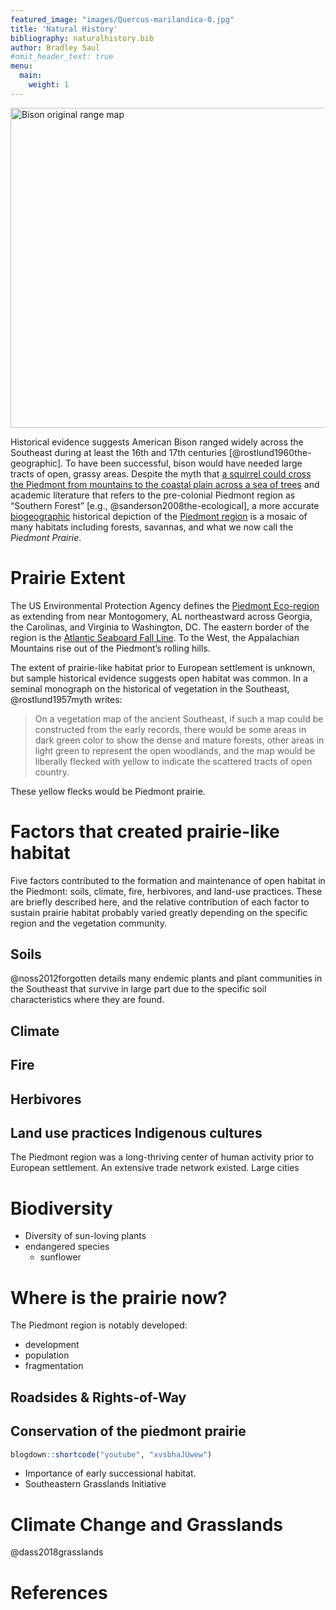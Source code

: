 ```yaml
---
featured_image: "images/Quercus-marilandica-0.jpg"
title: 'Natural History'
bibliography: naturalhistory.bib
author: Bradley Saul
#omit_header_text: true
menu:
  main:
    weight: 1
---
```




<a title="Cephas, CC BY-SA 3.0 &lt;https://creativecommons.org/licenses/by-sa/3.0&gt;, via Wikimedia Commons" href="https://commons.wikimedia.org/wiki/File:Bison_original_range_map.svg"><img width="512" alt="Bison original range map" src="https://upload.wikimedia.org/wikipedia/commons/thumb/c/ca/Bison_original_range_map.svg/512px-Bison_original_range_map.svg.png"></a>

Historical evidence suggests American Bison ranged widely across the Southeast during at least the 16th and 17th centuries [@rostlund1960the-geographic]. To have been successful, bison would have needed large tracts of open, grassy areas. Despite the myth that [a squirrel could cross the Piedmont from mountains to the coastal plain across a sea of trees](https://www.youtube.com/watch?v=rXJmR1GjE50) and academic literature that refers to the pre-colonial Piedmont region as "Southern Forest" [e.g., @sanderson2008the-ecological], a more accurate [biogeographic](https://en.wikipedia.org/wiki/Biogeography) historical depiction of the [Piedmont region](https://uncpress.org/book/9780807846711/field-guide-to-the-piedmont/) is a mosaic of many habitats including forests, savannas, and what we now call the *Piedmont Prairie*.

# Prairie Extent

The US Environmental Protection Agency defines the [Piedmont Eco-region](https://www.epa.gov/eco-research/ecoregions-north-america) as extending from near Montogomery, AL northeastward across Georgia, the Carolinas, and Virginia to Washington, DC. The eastern border of the region is the [Atlantic Seaboard Fall Line](https://en.wikipedia.org/wiki/Atlantic_Seaboard_Fall_Line). To the West, the Appalachian Mountains rise out of the Piedmont's rolling hills.

The extent of prairie-like habitat prior to European settlement is unknown, but sample historical evidence suggests open habitat was common. In a seminal monograph on the  historical of vegetation in the Southeast, @rostlund1957myth writes:

> On a vegetation map of the ancient Southeast, if such a map could be constructed from the early records, there would be some areas in dark green color to show the dense and mature forests, other areas in light green to represent the open woodlands, and the map would be liberally flecked with yellow to indicate the scattered tracts of open country. 

These yellow flecks would be Piedmont prairie.

# Factors that created prairie-like habitat

Five factors contributed to the formation and maintenance of open habitat in the Piedmont: soils, climate, fire, herbivores, and land-use practices. These are briefly described here, and the relative contribution of each factor to sustain prairie habitat probably varied greatly depending on the specific region and the vegetation community.

## Soils 

@noss2012forgotten details many endemic plants and plant communities in the Southeast that survive in large part due to the specific soil characteristics where they are found.

## Climate

## Fire

## Herbivores

## Land use practices Indigenous cultures

The Piedmont region was a long-thriving center of human activity prior to European settlement. An extensive trade network existed. Large cities 


# Biodiversity

* Diversity of sun-loving plants
* endangered species
   * sunflower



# Where is the prairie now?

The Piedmont region is notably developed:

* development
* population
* fragmentation


## Roadsides & Rights-of-Way

## Conservation of the piedmont prairie

```r
blogdown::shortcode("youtube", "xvsbhaJUwew")
```

* Importance of early successional habitat.
* Southeastern Grasslands Initiative

# Climate Change and Grasslands

@dass2018grasslands

# References
